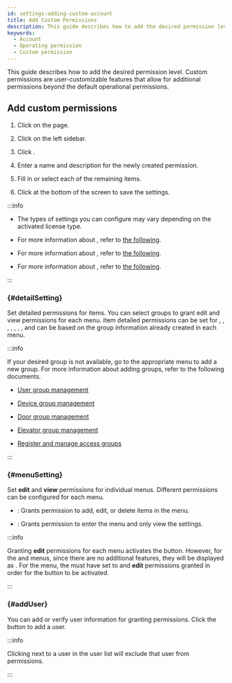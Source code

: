 ```yaml
---
id: settings-adding-custom-account
title: Add Custom Permissions
description: This guide describes how to add the desired permission level.
keywords:
  - Account
  - Operating permission
  - Custom permission
---
```


This guide describes how to add the desired permission level. Custom permissions are user-customizable features that allow for additional permissions beyond the default operational permissions.

## Add custom permissions

1. Click <Cmd sid='shell.header.setting' /> on the <Cmd sid='shell.header.launcher' /> page.

2. Click <Cmd sid='setting.menu.account.root' /> on the left sidebar.

3. Click <Cmd sid='setting.account.addCustomOperator' product='2' />.

4. Enter a name and description for the newly created permission.

5. Fill in or select each of the remaining items.

6. Click <Cmd sid='button.apply' product='2' /> at the bottom of the screen to save the settings.

:::info

* The types of <Cmd sid='settings.account.menu.setting' product='2' /> settings you can configure may vary depending on the activated license type.

* For more information about <Cmd sid='settings.account.menu.detailSetting' product='2' />, refer to [the following](#detailSetting).

* For more information about <Cmd sid='settings.account.menu.setting' product='2' />, refer to [the following](#menuSetting).

* For more information about <Cmd sid='settings.account.addUser' product='2' />, refer to [the following](#addUser).

:::

### <Cmd sid='settings.account.menu.detailSetting' product='2' /> {#detailSetting}

Set detailed permissions for items. You can select groups to grant edit and view permissions for each menu. Item detailed permissions can be set for <Cmd sid='common.permission.module.userGroup' product='2' />, <Cmd sid='common.permission.module.deviceGroup' product='2' />, <Cmd sid='common.permission.module.doorGroup' product='2' />, <Cmd sid='common.permission.module.elevatorGroup' product='2' />, <Cmd sid='common.permission.module.accessGroup' product='2' />, <Cmd sid='common.permission.module.zoneType' product='2' />, <Cmd sid='audit.menu.graphicMap' product='2' />, and can be based on the group information already created in each menu.

:::info

If your desired group is not available, go to the appropriate menu to add a new group. For more information about adding groups, refer to the following documents.

* [User group management](user-group-manage)

* [Device group management](settings-manage-device-group)

* [Door group management](settings-manage-door-group)

* [Elevator group management](settings-manage-elevators-group)

* [Register and manage access groups](settings-access-control-manage-access-group)

:::

### <Cmd sid='settings.account.menu.setting' product='2' /> {#menuSetting}

Set **edit** and **view** permissions for individual menus. Different permissions can be configured for each menu.

* <Cmd sid='common.editRead' product='2' />: Grants permission to add, edit, or delete items in the menu.

* <Cmd sid='common.read' product='2' />: Grants permission to enter the menu and only view the settings.

:::info

Granting **edit** permissions for each menu activates the <Cmd sid='button.add' product='2' /> button. However, for the <Cmd sid='shell.header.dashboard' /> and <Cmd sid='shell.header.setting' /> menus, since there are no additional features, they will be displayed as <Cmd sid='setting.account.menu.canCreate.na' product='2' />. For the <Cmd sid='common.permission.module.ac' product='2' /> menu, the <Cmd sid='settings.account.menu.detailSetting' product='2' /> must have <Cmd sid='common.permission.module.accessGroup' product='2' /> set to <Cmd sid='setting.account.menu.detailPriv.allAC' product='2' /> and **edit** permissions granted in order for the <Cmd sid='button.add' product='2' /> button to be activated.

:::

### <Cmd sid='settings.account.addUser' product='2' /> {#addUser}

You can add or verify user information for granting permissions. Click the <Cmd sid='button.plusAdd' product='2' /> button to add a user.

:::info

Clicking <IcTrash2 /> next to a user in the user list will exclude that user from permissions.

:::
